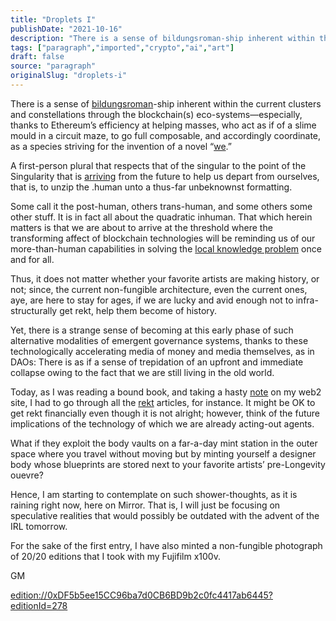 ```yaml
---
title: "Droplets I"
publishDate: "2021-10-16"
description: "There is a sense of bildungsroman-ship inherent within the current clusters and constellations through the blockchain(s) eco-systems—especially, than......"
tags: ["paragraph","imported","crypto","ai","art"]
draft: false
source: "paragraph"
originalSlug: "droplets-i"
---
```


There is a sense of [bildungsroman](https://www.britannica.com/art/bildungsroman)-ship inherent within the current clusters and constellations through the blockchain(s) eco-systems—especially, thanks to Ethereum’s efficiency at helping masses, who act as if of a slime mould in a circuit maze, to go full composable, and accordingly coordinate, as a species striving for the invention of a novel “[we](http://caae.phil.cmu.edu/cavalier/80254/kant/kant2.html#:~:text=In%20his%20Lectures%20on%20Logic,What%20may%20I%20hope%20for%3F).”

A first-person plural that respects that of the singular to the point of the Singularity that is [arriving](https://www.youtube.com/watch?v=fiaWsgtJrNI) from the future to help us depart from ourselves, that is, to unzip the .human unto a thus-far unbeknownst formatting.

Some call it the post-human, others trans-human, and some others some other stuff. It is in fact all about the quadratic inhuman. That which herein matters is that we are about to arrive at the threshold where the transforming affect of blockchain technologies will be reminding us of our more-than-human capabilities in solving the [local knowledge problem](https://fee.org/articles/the-use-of-knowledge-in-society/) once and for all.

Thus, it does not matter whether your favorite artists are making history, or not; since, the current non-fungible architecture, even the current ones, aye, are here to stay for ages, if we are lucky and avid enough not to infra-structurally get rekt, help them become of history.

Yet, there is a strange sense of becoming at this early phase of such alternative modalities of emergent governance systems, thanks to these technologically accelerating media of money and media themselves, as in DAOs: There is as if a sense of trepidation of an upfront and immediate collapse owing to the fact that we are still living in the old world.

Today, as I was reading a bound book, and taking a hasty [note](https://remixocene.xyz/archive/notes-1/) on my web2 site, I had to go through all the [rekt](https://rekt.news/) articles, for instance. It might be OK to get rekt financially even though it is not alright; however, think of the future implications of the technology of which we are already acting-out agents.

What if they exploit the body vaults on a far-a-day mint station in the outer space where you travel without moving but by minting yourself a designer body whose blueprints are stored next to your favorite artists’ pre-Longevity ouevre?

Hence, I am starting to contemplate on such shower-thoughts, as it is raining right now, here on Mirror. That is, I will just be focusing on speculative realities that would possibly be outdated with the advent of the IRL tomorrow.

For the sake of the first entry, I have also minted a non-fungible photograph of 20/20 editions that I took with my Fujifilm x100v.

GM

[edition://0xDF5b5ee15CC96ba7d0CB6BD9b2c0fc4417ab6445?editionId=278](edition://0xDF5b5ee15CC96ba7d0CB6BD9b2c0fc4417ab6445?editionId=278)
